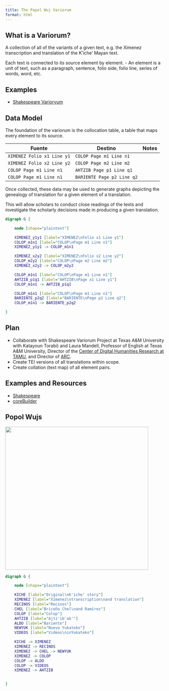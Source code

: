 ```yaml
---
title: The Popol Wuj Variorum
format: html
---
```


## What is a Variorum?

A collection of all of the variants of a given text, e.g. the Ximenez transcription and translation of the K'iche' Mayan text.

Each text is connected to its source element by element.
- An element is a unit of text, such as a paragraph, sentence, folio side, folio line, series of words, word, etc.

## Examples
- [Shakespeare Varioryum](https://newvariorumshakespeare.org/edition/mnd/)

## Data Model

The foundation of the variorum is the collocation table, a table that maps every element to its source.

| Fuente                     | Destino                  | Notes |
|----------------------------|--------------------------|-------|
| `XIMENEZ Folio x1 Line y1` | `COLOP Page m1 Line n1`  |       |
| `XIMENEZ Folio x2 Line y2` | `COLOP Page m2 Line m2`  |       |
| `COLOP Page m1 Line n1`      | `AHTZIB Page p1 Line q1` |       |
| `COLOP Page m1 Line n1`      | `BARIENTE Page p2 Line q2` |       |

Once collected, these data may be used to generate graphs depicting the genealogy of translation for a given element of a translation.

This will allow scholars to conduct close readings of the texts and investigate the scholarly decisions made in producing a given translation.

```dot

digraph G {

    node [shape="plaintext"]

    XIMENEZ_y1y1 [label="XIMENEZ\nFolio x1 Line y1"]
    COLOP_m1n1 [label="COLOP\nPage m1 Line n1"]
    XIMENEZ_y1y1 -> COLOP_m1n1

    XIMENEZ_x2y2 [label="XIMENEZ\nFolio x2 Line y2"]
    COLOP_m2y2 [label="COLOP\nPage m2 Line m2"]
    XIMENEZ_x2y2 -> COLOP_m2y2

    COLOP_m1n1 [label="COLOP\nPage m1 Line n1"]
    AHTZIB_p1q1 [label="AHTZIB\nPage x1 Line y1"]
    COLOP_m1n1 -> AHTZIB_p1q1

    COLOP_m1n1 [label="COLOP\nPage m1 Line n1"]
    BARIENTE_p2q2 [label="BARIENTE\nPage p2 Line q2"]
    COLOP_m1n1 -> BARIENTE_p2q2

}

```

## Plan
- Collaborate with Shakespeare Variorum Project at Texas A&amp;M University with Katayoun Torabi) and Laura Mandell, Professor of English at Texas A&M University, Director of the [Center of Digital Humanities Research at TAMU](http://codhr.tamu.edu), and Director of [ARC](http://www.ar-c.org).
- Create TEI versions of all translations within scope.
- Create collation (text map) of all element pairs.

## Examples and Resources

-   [Shakespeare](https://newvariorumshakespeare.org/)
-   [coreBuilder](http://raffazizzi.github.io/coreBuilder/)

## Popol Wujs

<a href="resources/info-arch.png"> <img src="resources/info-arch.png" height="450"/> </a>

```dot
digraph G {

    node [shape="plaintext"]

    KICHE [label="Original\nK'iche' story"]
    XIMENEZ [label="Xímenez\ntranscription\nand translation"]
    RECINOS [label="Recinos"]
    CHEL [label="Briceño Chel\nand Ramírez"]
    COLOP [label="Colop"]
    AHTZIB [label="Ajtz'ib'ab'"]
    ALDO [label="Bariente"]
    NEWYUK [label="Nuevo Yukateko"]
    VIDEOS [label="Videos\ninYukateko"]

    KICHE -> XIMENEZ
    XIMENEZ -> RECINOS
    XIMENEZ -> CHEL -> NEWYUK
    XIMENEZ -> COLOP
    COLOP -> ALDO
    COLOP -> VIDEOS
    XIMENEZ -> AHTZIB


}
```
